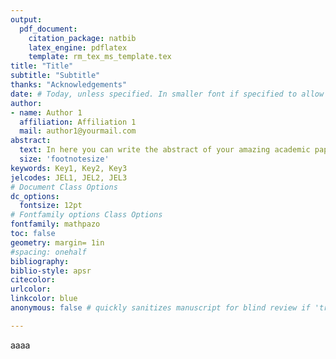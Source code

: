 ```yaml
---
output: 
  pdf_document:
    citation_package: natbib
    latex_engine: pdflatex
    template: rm_tex_ms_template.tex
title: "Title"
subtitle: "Subtitle"
thanks: "Acknowledgements"
date: # Today, unless specified. In smaller font if specified to allow for version numbering
author:
- name: Author 1
  affiliation: Affiliation 1
  mail: author1@yourmail.com
abstract: 
  text: In here you can write the abstract of your amazing academic paper. Blah Blah Blah my paper is awesome, don't reject it.
  size: 'footnotesize'
keywords: Key1, Key2, Key3
jelcodes: JEL1, JEL2, JEL3
# Document Class Options
dc_options:
  fontsize: 12pt
# Fontfamily options Class Options
fontfamily: mathpazo
toc: false
geometry: margin= 1in
#spacing: onehalf
bibliography: 
biblio-style: apsr
citecolor:
urlcolor:
linkcolor: blue
anonymous: false # quickly sanitizes manuscript for blind review if 'true'

---
```


\begin{hyp}[dasdas]

\end{hyp}
aaaa